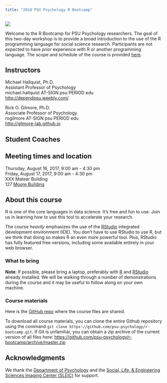 ```yaml
---
title: "2018 PSU Psychology R Bootcamp"
---
```


![](https://www.r-project.org/Rlogo.png)

Welcome to the R Bootcamp for PSU Psychology researchers. The goal of this two-day workshop is to provide a broad introduction to the use of the R programming language for social science research. Participants are not expected to have prior experience with R or another programming language. The scope and schedule of the course is provided [here](https://psu-psychology.github.io/r-bootcamp/schedule.html).

## Instructors

Michael Hallquist, Ph.D.</br>
Assistant Professor of Psychology</br>
michael.hallquist AT-SIGN psu PERIOD edu</br>
[http://dependpsu.weebly.com/](http://dependpsu.weebly.com/)</br>

Rick O. Gilmore, Ph.D.</br>
Associate Professor of Psychology</br>
rogilmore AT-SIGN psu PERIOD edu</br>
[http://gilmore-lab.github.io](http://gilmore-lab.github.io)</br>

## Student Coaches

<!-- Daniel Albohn</br> -->
<!-- dna5021 AT-SIGN psu PERIOD edu</br> -->

<!-- Alicia Vallorani</br> -->
<!-- auv27 AT-SIGN psu PERIOD edu</br> -->

## Meeting times and location

Thursday, August 16, 2017, 9:00 am - 4:30 pm</br>
Friday, August 17, 2017, 9:00 am - 4:30 pm</br>
XXX Mateer Building</br>
127 [Moore Building](http://www.psumap.com/#Moore)

## About this course

R is one of the core languages in data science. It's free and fun to use. 
Join us in learning how to use this tool to accelerate your research.

The course *heavily* emphasizes the use of the [RStudio](http://rstudio.com) integrated development environment (IDE).
You don't have to use RStudio to use R, but we think that doing so makes R an even more powerful tool.
Plus, RStudio has fully featured free versions, including some available entirely in your web browser.

### What to bring

**Note**: If possible, please bring a laptop, preferably with [R](https://cran.r-project.org) and [RStudio](https://www.rstudio.com/products/rstudio/download/) already installed. We will be walking through a number of demonstrations during the course and it may be useful to follow along on your own machine.

### Course materials

Here is the [GitHub repo](https://github.com/psu-psychology/r-bootcamp/) where the course files are shared.

To download all course materials, you can clone the entire Github repository using the command ```git clone https://github.com/psu-psychology/r-bootcamp.git```.
If Git is unfamiliar, you can obtain a zip archive of the current version of all files here: <https://github.com/psu-psychology/r-bootcamp/archive/master.zip>

## Acknowledgments

We thank the [Department of Psychology](http://psych.la.psu.edu) and the [Social, Life, & Engineering Sciences Imaging Center (SLEIC)](http://imaging.psu.edu) for support.